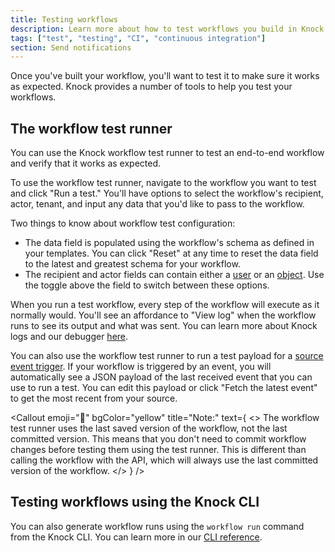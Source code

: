 ```yaml
---
title: Testing workflows
description: Learn more about how to test workflows you build in Knock.
tags: ["test", "testing", "CI", "continuous integration"]
section: Send notifications
---
```


Once you've built your workflow, you'll want to test it to make sure it works as expected. Knock provides a number of tools to help you test your workflows.

## The workflow test runner

You can use the Knock workflow test runner to test an end-to-end workflow and verify that it works as expected.

To use the workflow test runner, navigate to the workflow you want to test and click "Run a test." You'll have options to select the workflow's recipient, actor, tenant, and input any data that you'd like to pass to the workflow.

Two things to know about workflow test configuration:

- The data field is populated using the workflow's schema as defined in your templates. You can click "Reset" at any time to reset the data field to the latest and greatest schema for your workflow.
- The recipient and actor fields can contain either a [user](/concepts/users) or an [object](/concepts/objects). Use the toggle above the field to switch between these options.

When you run a test workflow, every step of the workflow will execute as it normally would. You'll see an affordance to "View log" when the workflow runs to see its output and what was sent. You can learn more about Knock logs and our debugger [here](/send-notifications/debugging-workflows).

You can also use the workflow test runner to run a test payload for a [source event trigger](/integrations/sources/overview#workflow-triggers). If your workflow is triggered by an event, you will automatically see a JSON payload of the last received event that you can use to run a test. You can edit this payload or click "Fetch the latest event" to get the most recent from your source.

<Callout
  emoji="🚨"
  bgColor="yellow"
  title="Note:"
  text={
    <>
      The workflow test runner uses the last saved version of the workflow, not
      the last committed version. This means that you don't need to commit
      workflow changes before testing them using the test runner. This is
      different than calling the workflow with the API, which will always use
      the last committed version of the workflow.
    </>
  }
/>

## Testing workflows using the Knock CLI

You can also generate workflow runs using the `workflow run` command from the Knock CLI. You can learn more in our [CLI reference](/cli#workflow-run).
